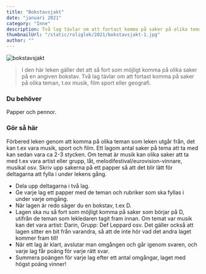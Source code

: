 ```yaml
---
title: "Bokstavsjakt"
date: "januari 2021"
category: "Inne"
description: Två lag tävlar om att fortast komma på saker på olika teman, t.ex musik, film sport eller geografi.
thumbnailUrl: "/static/roliglek/2021/bokstavsjakt-1.jpg"
author: ""
---
```


![ bokstavsjakt](/static/roliglek/2021/bokstavsjakt-1.jpg")

> I den här leken gäller det att så fort som möjligt komma på olika saker på en angiven bokstav. Två lag tävlar om att fortast komma på saker på olika teman, t.ex musik, film sport eller geografi.

### Du behöver

Papper och pennor.

### Gör så här

Förbered leken genom att komma på olika teman som leken utgår från, det kan t.ex vara musik, sport och film. Ett lagom antal saker på tema att ta med kan sedan vara ca 2-3 stycken. Om temat är musik kan olika saker att ta med t.ex vara artist eller grupp, låt, melodifestival/eurovision-vinnare, musikal osv. Skriv upp sakerna på ett papper så att det blir lätt för deltagarna att fylla i under lekens gång.

- Dela upp deltagarna i två lag.
- Ge varje lag ett papper med de teman och rubriker som ska fyllas i under varje omgång.
- När lagen är redo säger du en bokstav, t.ex D.
- Lagen ska nu så fort som möjligt komma på saker som börjar på D, utifrån de teman som lekledaren tagit fram innan. Om temat var musik kan det vara artist: Darin, Grupp: Def Leppard osv. Det gäller också att lagen sitter en bit från varandra, så att de inte hör vad det andra laget kommer fram till!
- När ett lag är klart, avslutar man omgången och går igenom svaren, och varje lag får poäng för varje rätt svar.
- Summera poängen för varje lag efter ett antal omgångar, laget med högst poäng vinner!
